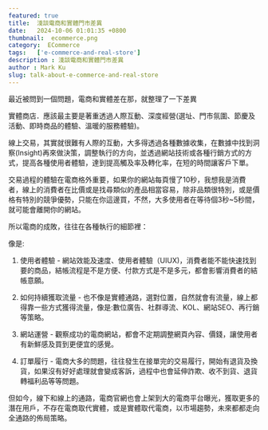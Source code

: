 ```yaml
---
featured: true
title:  淺談電商和實體門市差異
date:   2024-10-06 01:01:35 +0800
thumbnail:  ecommerce.png
category:  ECommerce
tags:   ['e-commerce-and-real-store']
description : 淺談電商和實體門市差異
author : Mark Ku
slug: talk-about-e-commerce-and-real-store
---
```

最近被問到一個問題，電商和實體差在那，就整理了一下差異  

實體商店．應該最主要是著重透過人際互動、深度經營(選址、門市氛圍、節慶及活動、即時商品的體驗、溫暖的服務體驗)。  

線上交易，其實就很難有人際的互動，大多得透過各種數據收集，在數據中找到洞察(Insight)再來做決策，調整執行的方向，並透過網站技術或各種行銷方式的方式，提高各種使用者體驗，達到提高觸及率及轉化率，在短的時間讓客戶下單。

交易過程的體驗在電商格外重要，如果你的網站每頁慢了10秒，我想我是消費者，線上的消費者在比價或是找尋類似的產品相當容易，除非品類很特別，或是價格有特別的競爭優勢，只能在你這邊買，不然，大多使用者在等待個3秒~5秒間，就可能會離開你的網站。

所以電商的成敗，往往在各種執行的細節裡：  

像是:  

1. 使用者體驗 - 網站效能及速度、使用者體驗（UIUX)，消費者能不能快速找到要的商品，結帳流程是不是方便、付款方式是不是多元，都會影響消費者的結帳意願。  

2. 如何持續獲取流量 - 也不像是實體通路，選對位置，自然就會有流量，線上都得靠一些方式獲得流量，像是:數位廣告、社群導流、KOL、網站SEO、再行銷等策略。  

3. 網站運營 - 觀察成功的電商網站，都會不定期調整網頁內容、價錢，讓使用者有新鮮感及買到更便宜的感覺。  

4. 訂單履行 - 電商大多的問題，往往發生在接單完的交易履行，開始有退貨及換貨，如果沒有好好處理就會變成客訴，過程中也會延伸詐欺、收不到貨、退貨轉福利品等等問題。  

但如今，線下和線上的通路，電商官網也會上架到大的電商平台曝光，獲取更多的潛在用戶，不存在電商取代實體，或是實體取代電商，以市場趨勢，未來都都走向全通路的佈局策略。  